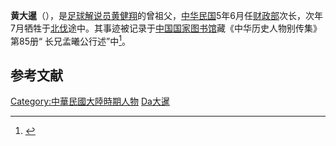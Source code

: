 '''黄大暹'''（{{bd|1883年||1917年|7月|catIdx=}}），是[[足球|足球]][[解说员|解说员]][[黄健翔|黄健翔]]的曾祖父，[[中华民国|中华民国]]5年6月任[[财政部|财政部]]次长，次年7月牺牲于[[护国战争|北伐]]途中。其事迹被记录于[[中国国家图书馆|中国国家图书馆]]藏《中华历史人物别传集》第85册“ 长兄孟曦公行述”中<ref>{{Cite web |url=http://news.163.com/07/1024/02/3RHO28VK00011229.html |title=网易 |access-date=2007-10-30 |archive-url=https://web.archive.org/web/20071026010631/http://news.163.com/07/1024/02/3RHO28VK00011229.html |archive-date=2007-10-26 |dead-url=yes }}</ref>。

==参考文献==
<div class="references-small">
<references />
</div>

{{China-mil-bio-stub}}

{{DEFAULTSORT:Huang黃大暹}}
[[Category:中華民國大陸時期人物|Category:中華民國大陸時期人物]]
[[Category:黄姓|Da大暹]]